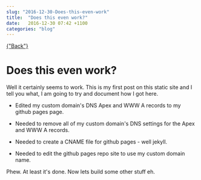```yaml
---
slug: "2016-12-30-Does-this-even-work"
title:  "Does this even work?"
date:   2016-12-30 07:42 +1100
categories: "blog"
---
```



<div className="blogpage">
    <a href={"/blog"} smooth duration={1000}>
    {"Back"}
    </a>
</div>

<div className="blogText">

# Does this even work?

Well it certainly seems to work. This is my first post on this static site and I tell you what, I am going to try and document how I got here.


- Edited my custom domain's DNS Apex and WWW A records to my github pages page.

- Needed to remove all of my custom domain's DNS settings for the Apex and WWW A records.

- Needed to create a CNAME file for github pages - well jekyll.

- Needed to edit the github pages repo site to use my custom domain name.


Phew. At least it's done. Now lets build some other stuff eh.

</div>